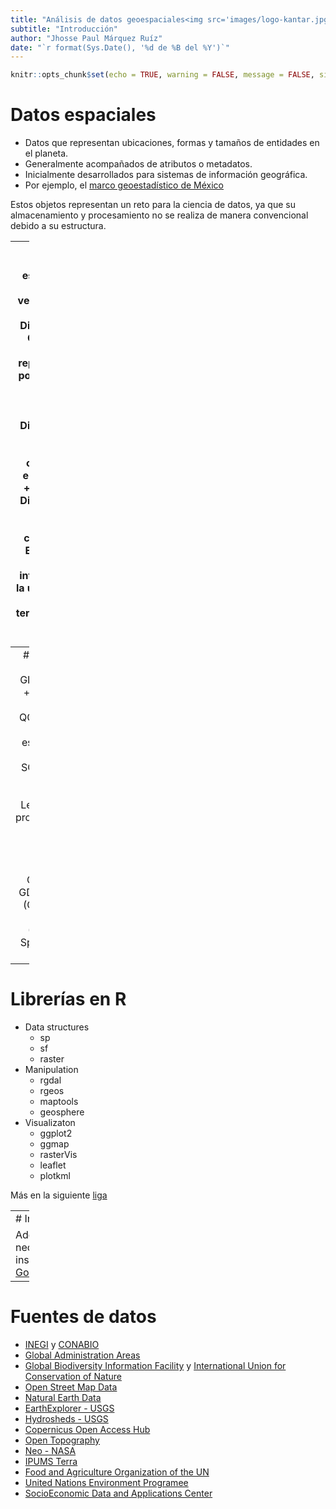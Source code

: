 ```yaml
---
title: "Análisis de datos geoespaciales<img src='images/logo-kantar.jpg' class='top-left logo'/><img src='images/logo-imuc.png' class='top-right logo'/>"
subtitle: "Introducción"
author: "Jhosse Paul Márquez Ruíz"
date: "`r format(Sys.Date(), '%d de %B del %Y')`"
---
```


```r
knitr::opts_chunk$set(echo = TRUE, warning = FALSE, message = FALSE, size = "small")
```

# Datos espaciales

- Datos que representan ubicaciones, formas y tamaños de entidades en el planeta.
- Generalmente acompañados de atributos o metadatos.
- Inicialmente desarrollados para sistemas de información geográfica.
- Por ejemplo, el [marco geoestadístico de México](marco_geoestadistico_mexico)

Estos objetos representan un reto para la ciencia de datos, ya que su almacenamiento
y procesamiento no se realiza de manera convencional debido a su estructura.

---
# Tipos de datos espaciales
- Datos vectoriales:
    + Puntos: Dimensión 1. Cada punto es representado por un par de codenadas (x, y).
    + Líneas: Dimensión 2. Múltiples puntos conectados en un orden.
    + Polígonos: Dimensión 2. Múltiples líneas conectadas. Estas líneas no se
    intersectan y la última línea debe terminar en el inicio de la primera.

- Datos raster: Representan mediciones sobre un espacio geográfico. Estas mediciones
  son agrupadas en celdas que conforman una grilla. Cada celda debe representar
  las mediciones en el área que abarque. El tamaño de la celda da la propiedad
  de resolución.

---
# Soporte en software
- GIS:
    + ArcGIS
    + OpenGIS
    + GRASS
    + QGIS
- Bases de datos espaciales:
    + PostGIS
    + SQL Server
    + MySQL
    + Redis
- Lenguajes de programación:
    + Python (shapely, geopy, ogr/gdal)
    + C++ (GEOS, GDAL)
    + Java (GeoTools)
    + Scala (GeoSparkl, SpatialSpark)
    + R

---
# Librerías en R
- Data structures
    + sp
    + sf
    + raster
- Manipulation
    + rgdal
    + rgeos
    + maptools
    - geosphere
- Visualizaton
    + ggplot2
    + ggmap
    + rasterVis
    + leaflet
    + plotkml

Más en la siguiente [liga](cran_spatial_tasks)

---
# Instalación
```r
pkgs <- c(
  "magrittr", "Rcpp", "data.table", "sp", "raster", "sf", "rgdal", "geosphere",
  "dismo", "maps", "maptools", "ggplot2", "ggmap", "jsonlite", "rasterVis", "igraph",
  "tmaps", "leaftlet"
)
# install.packages(pkgs, repos = "https://cran.itam.mx/")
```

Además necesitaremos instalar [Google Earth](google_earth)

---
# Fuentes de datos
- [INEGI](marco_geoestadistico_mexico) y [CONABIO](conabio_gis)
- [Global Administration Areas](global_admin_areas)
- [Global Biodiversity Information Facility](gbif) y [International Union for Conservation of Nature](iucn)
- [Open Street Map Data](open_street_map_data)
- [Natural Earth Data](natural_earth_data)
- [EarthExplorer - USGS](usgs)
- [Hydrosheds - USGS](hydrosheds)
- [Copernicus Open Access Hub](copernicus)
- [Open Topography](opentopography)
- [Neo - NASA](neo_nasa)
- [IPUMS Terra](ipums_terra)
- [Food and Agriculture Organization of the UN](fao)
- [United Nations Environment Programee](unep)
- [SocioEconomic Data and Applications Center](sedac)

[cran_spatial_task]: https://cran.r-project.org/web/views/Spatial.html
[marco_geostadistco_mexico]: http://www.inegi.org.mx/geo/contenidos/geoestadistica/m_geoestadistico.aspx
[conabio_gis]: http://www.conabio.gob.mx/informacion/gis/
[global_admin_areas]: http://www.gadm.org/
[gbif]: http://www.gbif.org/
[iucn]: http://www.iucnredlist.org/technical-documents/spatial-data/ 
[open_street_map_data]: http://openstreetmapdata.com/data
[natural_earth_data]: http://www.naturalearthdata.com/
[usgs]: https://earthexplorer.usgs.gov/
[copernicus]: https://scihub.copernicus.eu/dhus/#/home
[fao]: http://www.fao.org/geonetwork/srv/en/main.home
[opentopography]: http://www.opentopography.org/
[unep]: http://geodata.grid.unep.ch/
[neo_nasa]: https://neo.sci.gsfc.nasa.gov/
[srtm]: http://srtm.csi.cgiar.org/
[ipums_terra]: https://www.terrapop.org/
[sedac]: http://sedac.ciesin.columbia.edu/data/sets/browse
[hydrosheds]: https://hydrosheds.cr.usgs.gov/dataavail.php
[waterloo]: https://uwaterloo.ca/library/geospatial/collections/us-and-world-geospatial-data-resources
[google_earth]: https://www.google.es/earth/download/gep/agree.html

